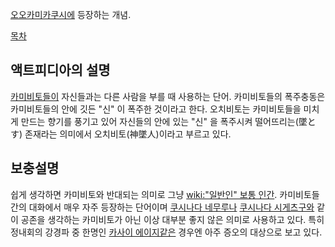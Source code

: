 [[오오카미카쿠시]]에 등장하는 개념.

[[목차]]
== 액트피디아의 설명 ==
[[카미비토]]들이 자신들과는 다른 사람을 부를 때 사용하는 단어.
카미비토들의 폭주충동은 카미비토들의 안에 깃든 "신" 이 폭주한 것이라고 한다.
오치비토는 카미비토들을 미치게 만드는 향기를 풍기고 있어 자신들의 안에 있는 "신" 을 폭주시켜 떨어뜨리는(墜とす) 존재라는 의미에서 오치비토(神墜人)이라고 부르고 있다.

== 보충설명 ==
쉽게 생각하면 카미비토와 반대되는 의미로 그냥 [[wiki:"일반인" 보통 인간]].
카미비토들간의 대화에서 매우 자주 등장하는 단어이며 [[쿠시나다 네무루]]나 [[쿠시나다 시게츠구]]와 같이 공존을 생각하는 카미비토가 아닌 이상 대부분 좋지 않은 의미로 사용하고 있다. 특히 정내회의 강경파 중 한명인 [[카사이 에이지]]같은 경우엔 아주 증오의 대상으로 보고 있다.
